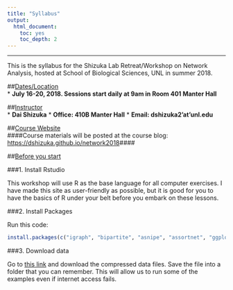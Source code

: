 ```yaml
---
title: "Syllabus"
output: 
  html_document:
    toc: yes
    toc_depth: 2
---
```


---------

This is the syllabus for the Shizuka Lab Retreat/Workshop on Network Analysis, hosted at School of Biological Sciences, UNL in summer 2018.

##<u>Dates/Location</u>  
* **July 16-20, 2018. Sessions start daily at 9am in Room 401 Manter Hall**  
  
     
##<u>Instructor</u>  
* **Dai Shizuka**
* **Office: 410B Manter Hall**
* **Email: dshizuka2'at'unl.edu** 

    
##<u>Course Website</u>  
####Course materials will be posted at the course blog: [https://dshizuka.github.io/network2018](https://dshizuka.github.io/network2018)####  

    
##<u>Before you start</u>


###1. Install Rstudio

This workshop will use R as the base language for all computer exercises. I have made this site as user-friendly as possible, but it is good for you to have the basics of R under your belt before you embark on these lessons. 


###2. Install Packages

Run this code:
```r
install.packages(c("igraph", "bipartite", "asnipe", "assortnet", "ggplot2", "ggmap", "rnetcarto", "ecodist", "igraphdata", "statnet", "RColorBrewer"))
```


###3. Download data

Go to [this link](https://dshizuka.github.io/network2018/NetworkWorkshop_SampleData.zip) and download the compressed data files. Save the file into a folder that you can remember. This will allow us to run some of the examples even if internet access fails.